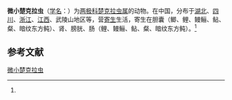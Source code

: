 {{Speciesbox
| name = 微小楚克拉虫
| status = 
| status_system = 
| image = 
| genus = Zschokkella
| species = minuta
| authority = (Nie et Li, 1973)<ref name='id9272'>{{cite web| url =http://www.bioinfo.cn/db05/BjdwSpecies.php?action=view&id=9272| title =微小楚克拉虫| work =《中国动物物种编目数据库》| publisher =中国科学院微生物研究所| author =中国科学院动物研究所| accessdate =2009-04-16| deadurl =yes| archiveurl =https://web.archive.org/web/20160305003614/http://www.bioinfo.cn/db05/BjdwSpecies.php?action=view&id=9272| archivedate =2016-03-05}}</ref>
}}

'''微小楚克拉虫'''（[[学名|学名]]：{{lang|la|''Zschokkella minuta''}}）为[[两极科|两极科]][[楚克拉虫属|楚克拉虫属]]的动物。在中国，分布于[[湖北|湖北]]、[[四川|四川]]、[[浙江|浙江]]、[[江西|江西]]、武陵山地区等，营[[寄生|寄生]]生活，寄生在胆囊（鲫、鲤、鳗鲡、鲇、粲、暗纹东方鲀）、肾、膀胱、肠（鲤、鳗鲡、鲇、粲、暗纹东方鲀）。<ref name='id9272'/>

== 参考文献 ==
{{reflist}}

{{Wikispecies|Zschokkella minuta}}

[[Category:楚克拉虫属|微小楚克拉虫]]


{{Cnidarian-stub}}